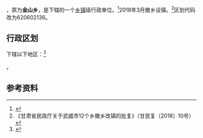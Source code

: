 {{中国乡级行政区|62/06/02/211/000}}

'''{{PAGENAMEBASE}}'''，原为'''金山乡'''，是{{PRC admin/fullname|62/06/02/211/000|3}}下辖的一个[[乡镇|乡镇]]级行政单位。<ref>{{PRC admin/ref sgc|{{PRC admin/parent|62/06/02/211/000}}}}</ref>2018年3月撤乡设镇。<ref>《甘肃省民政厅关于武威市12个乡撤乡改镇的批复》（甘民复〔2018〕10号）</ref>区划代码改为620602136。

== 行政区划 ==
{{PAGENAMEBASE}}下辖以下地区：<ref>{{PRC admin/ref sgc|62/06/02/211/000}}</ref>

{{PRC admin/children|62/06/02/211/000}}。

== 参考资料 ==

{{reflist}}

{{行政区划小作品}}
{{PRC admin/navcat|62/06/02/211/000}}